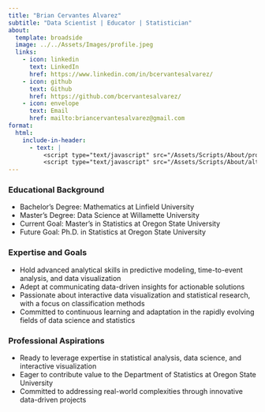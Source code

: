 ```yaml
---
title: "Brian Cervantes Alvarez"
subtitle: "Data Scientist | Educator | Statistician"
about:
  template: broadside
  image: ../../Assets/Images/profile.jpeg
  links:
    - icon: linkedin
      text: LinkedIn
      href: https://www.linkedin.com/in/bcervantesalvarez/
    - icon: github
      text: Github
      href: https://github.com/bcervantesalvarez/
    - icon: envelope
      text: Email
      href: mailto:briancervantesalvarez@gmail.com
format:
  html:
    include-in-header: 
      - text: |
          <script type="text/javascript" src="/Assets/Scripts/About/profileImg.js"></script>
          <script type="text/javascript" src="/Assets/Scripts/About/alternatingText.js"></script>
---
```


### Educational Background

-   Bachelor's Degree: Mathematics at Linfield University
-   Master's Degree: Data Science at Willamette University
-   Current Goal: Master's in Statistics at Oregon State University
-   Future Goal: Ph.D. in Statistics at Oregon State University


### Expertise and Goals

- Hold advanced analytical skills in predictive modeling, time-to-event analysis, and data visualization
- Adept at communicating data-driven insights for actionable solutions
- Passionate about interactive data visualization and statistical research, with a focus on classification methods
- Committed to continuous learning and adaptation in the rapidly evolving fields of data science and statistics


### Professional Aspirations

- Ready to leverage expertise in statistical analysis, data science, and interactive visualization
- Eager to contribute value to the Department of Statistics at Oregon State University
- Committed to addressing real-world complexities through innovative data-driven projects